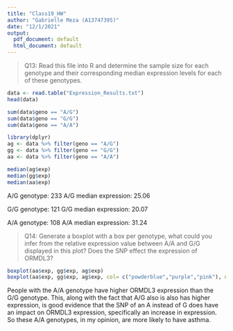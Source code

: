 ```yaml
---
title: "Class19_HW"
author: "Gabrielle Meza (A13747395)"
date: "12/1/2021"
output:
  pdf_document: default
  html_document: default
---
```


> Q13: Read this file into R and determine the sample size for each genotype and their corresponding median expression levels for each of these genotypes.

```r
data <- read.table("Expression_Results.txt")
head(data)
```

```r
sum(data$geno == "A/G")
sum(data$geno == "G/G")
sum(data$geno == "A/A")
```


```r
library(dplyr)
ag <- data %>% filter(geno == "A/G")
gg <- data %>% filter(geno == "G/G")
aa <- data %>% filter(geno == "A/A")

```

```r
median(ag$exp)
median(gg$exp)
median(aa$exp)
```

A/G genotype: 233
A/G median expression: 25.06

G/G genotype: 121
G/G median expression: 20.07

A/A genotype: 108
A/A median expression: 31.24

> Q14: Generate a boxplot with a box per genotype, what could you infer from the relative expression value between A/A and G/G displayed in this plot? Does the SNP effect the expression of ORMDL3?


```r
boxplot(aa$exp, gg$exp, ag$exp)
boxplot(aa$exp, gg$exp, ag$exp, col= c("powderblue","purple","pink"), names = c("A/A", "G/G", "A/G"), xlab = "Genotype", ylab= "Expression")
```

People with the A/A genotype have higher ORMDL3 expression than the G/G genotype. This, along with the fact that A/G also is also has higher expression, is good evidence that the SNP of an A instead of G does have an impact on ORMDL3 expression, specifically an increase in expression. So these A/A genotypes, in my opinion, are more likely to have asthma. 
